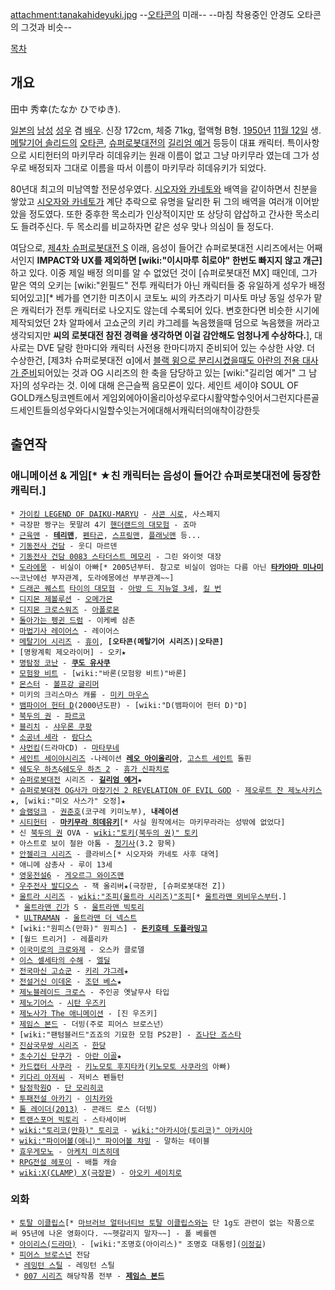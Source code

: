 attachment:tanakahideyuki.jpg
--[[오타콘]]의 미래--
--마침 착용중인 안경도 오타콘의 그것과 비슷--

[[목차]]
== 개요 ==
田中 秀幸(たなか ひでゆき).

[[일본]]의 [[남성]] [[성우]] 겸 [[배우]]. 신장 172cm, 체중 71kg, 혈액형 B형. [[1950년]] [[11월 12일]] 생. [[메탈기어 솔리드]]의 [[오타콘]], [[슈퍼로봇대전]]의 [[길리엄 예거]] 등등이 대표 캐릭터. 특이사항으로 시티헌터의 마키무라 히데유키는 원래 이름이 없고 그냥 마키무라 였는데 그가 성우로 배정되자 그대로 이름을 따서 이름이 마키무라 히데유키가 되었다.

80년대 최고의 미남역할 전문성우였다. [[시오자와 카네토]]와 배역을 같이하면서 친분을 쌓았고 [[시오자와 카네토]]가 계단 추락으로 유명을 달리한 뒤 그의 배역을 여러개 이어받았을 정도였다. 또한 중후한 목소리가 인상적이지만 또 상당히 얍삽하고 간사한 목소리도 들려주신다. 두 목소리를 비교하자면 같은 성우 맞나 의심이 들 정도다.

여담으로, [[제4차 슈퍼로봇대전 S]] 이래, 음성이 들어간 슈퍼로봇대전 시리즈에서는 어째서인지 '''IMPACT와 UX를 제외하면 [wiki:"이시마루 히로야" 한번도 빠지지 않고 개근]'''하고 있다. 이중 제일 배정 의미를 알 수 없었던 것이 [슈퍼로봇대전 MX] 때인데, 그가 맡은 역의 오키는 [wiki:"윈필드" 전투 캐릭터가 아닌 캐릭터들 중 유일하게 성우가 배정되어있고][* 베가를 연기한 미츠이시 코토노 씨의 카츠라기 미사토 마냥 동일 성우가 맡은 캐릭터가 전투 캐릭터로 나오지도 않는데 수록되어 있다. 변호한다면 비슷한 시기에 제작되었던 2차 알파에서 고쇼군의 키리 캬그레를 녹음했을때 덤으로 녹음했을 꺼라고 생각되지만 '''씨의 로봇대전 참전 경력을 생각하면 이걸 감안해도 엄청나게 수상하다.'''], 대사로는 DVE 달랑 한마디와 캐릭터 사전용 한마디까지 준비되어 있는 수상한 사양. 더 수상한건, [제3차 슈퍼로봇대전 α]에서 [http://www.nicovideo.jp/watch/sm3665137 블랙 윙으로 분리시켰을때도 아란의 전용 대사가 준비]되어있는 것과 OG 시리즈의 한 축을 담당하고 있는 [wiki:"길리엄 예거" 그 남자]의 성우라는 것. 이에 대해 은근슬쩍 음모론이 있다.
세인트 세이야 SOUL OF GOLD캐스팅코멘트에서 게임외에아이올리아성우로다시활약할수잇어서그런지다른골드세인트들의성우와다시일할수잇는거에대해서캐릭터의애착이강한듯
== 출연작 ==
=== 애니메이션 & 게임[* ★친 캐릭터는 음성이 들어간 슈퍼로봇대전에 등장한 캐릭터.] ===
 * [[가이킹 LEGEND OF DAIKU-MARYU]] - [[사콘 시로]], 사스페지
 * 극장판 짱구는 못말려 4기 [[핸더랜드의 대모험]] - 죠마
 * [[근육맨]] - '''[[테리맨]]''', [[펜타곤]], [[스프링맨]], [[플래닛맨]] 등...
 * [[기동전사 건담]] - 웃디 마르덴
 * [[기동전사 건담 0083 스타더스트 메모리]] - 그린 와이엇 대장
 * [[도라에몽]] - 비실이 아빠[* 2005년부터. 참고로 비실이 엄마는 다름 아닌 '''[[타카야마 미나미]]'''~~코난에선 부자관계, 도라에몽에선 부부관계~~]
 * [[드래곤 퀘스트]] [[타이의 대모험]] - [[아방 드 지뉴얼 3세]], [[킬 번]]
 * [[디지몬 제볼루션]] - [[오메가몬]]
 * [[디지몬 크로스워즈]] - [[아폴로몬]]
 * [[돌아가는 펭귄 드럼]] - 이케베 삼촌
 * [[마법기사 레이어스]] - 레이어스
 * [[메탈기어 시리즈]] - [[휴이]], '''[오타콘(메탈기어 시리즈)|오타콘]'''
 * [명왕계획 제오라이머] - 오키★
 * [[명탐정 코난]] - '''[[쿠도 유사쿠]]'''
 * [[모험왕 비트]] - [wiki:"바론(모험왕 비트)"바론]
 * [[몬스터]] - [[볼프강 글리머]]
 * 미키의 크리스마스 캐롤 - [[미키 마우스]]
 * [[뱀파이어 헌터 D]](2000년도판) - [wiki:"D(뱀파이어 헌터 D)"D]
 * [[북두의 권]] - [[파르코]]
 * [[블리치]] - [[샤우론 쿠팡]]
 * [[소공녀 세라]] - [[람다스]]
 * [[샤먼킹]](드라마CD) - [[마타무네]]
 * [[세인트 세이야]]시리즈 -나레이션 '''[[레오 아이올리아]]''', [[고스트 세인트]] 돌핀
 * [[쉐도우 하츠]]&[[쉐도우 하츠 2]] - [[휴가 신파치로]] 
 * [[슈퍼로봇대전]] 시리즈 - '''[[길리엄 예거]]'''★
 * [[슈퍼로봇대전 OG사가 마장기신 2 REVELATION OF EVIL GOD]] - [[제오루트 잔 제노사키스]]★, [wiki:"미오 사스가" 오정]★
 * [[슬램덩크]] - [[권준호]](코구레 키미노부), '''내레이션'''
 * [[시티헌터]] - '''[[마키무라 히데유키]]'''[* 사실 원작에서는 마키무라라는 성밖에 없었다]
 * 신 [[북두의 권]] OVA - [[wiki:"토키(북두의 권)" 토키]]
 * 아스트로 보이 철완 아톰 - [[청기사]](3.2 항목)
 * [[안젤리크 시리즈]] - 클라비스[* 시오자와 카네토 사후 대역]
 * 애니메 삼총사 - 루이 13세
 * [[영웅전설6]] - [[게오르그 와이즈맨]]
 * [[우주전사 발디오스]] - 잭 올리버★(극장판, [슈퍼로봇대전 Z])
 * [[울트라 시리즈]] - [[wiki:"조피(울트라 시리즈)"조피]][* [[울트라맨 뫼비우스]]부터.]
  * [[울트라맨 긴가]] S - [[울트라맨 빅토리]]
  * [[ULTRAMAN]] - [[울트라맨 더 넥스트]]
 * [wiki:"원피스(만화)" 원피스] - '''[[돈키호테 도플라밍고]]'''
 * [월드 트리거] - 레플리카
 * [[이국미로의 크로와제]] - 오스카 클로델
 * [[이스 셀세타의 수해]] - [[엘딜]]
 * [[전국마신 고쇼군]] - [[키리 갸그레]]★
 * [[전설거신 이데온]] - [[조던 베스]]★
 * [[제노블레이드 크로스]] - 주인공 옛날무사 타입
 * [[제노기어스]] - [[시탄 우즈키]]
 * [[제노사가 The 애니메이션]] - [진 우즈키]
 * [[제임스 본드]] - 더빙(주로 피어스 브로스넌）
 * [wiki:"팬텀블러드"죠죠의 기묘한 모험 PS2판] - [[죠나단 죠스타]]
 * [[진삼국무쌍 시리즈]] - [[한당]]
 * [[초수기신 단쿠가]] - [[아란 이골]]★
 * [[카드캡터 사쿠라]] - [[키노모토 후지타카]]([[키노모토 사쿠라]]의 아빠)
 * [[키다리 아저씨]] - 저비스 펜들턴
 * [[탐정학원Q]] - [[단 모리히코]]
 * [[투패전설 아카기]] - [[이치카와]]
 * [[툼 레이더(2013)]] - 콘래드 로스 (더빙)
 * [[트랜스포머 빅토리]] - 스타세이버
 * [[wiki:"토리코(만화)" 토리코]] - [[wiki:"아카시아(토리코)" 아카시아]]
 * [[wiki:"파이어볼(애니)" 파이어볼 챠밍]] - 말하는 테이블 
 * [[효우게모노]] - [[아케치 미츠히데]]
 * [[RPG전설 헤포이]] - 배틀 캐슬
 * [[wiki:X(CLAMP) X]]([[극장판]]) - [[아오키 세이치로]]

=== 외화 ===
 * [[토탈 이클립스]][* [[마브러브 얼터너티브 토탈 이클립스]]와는 단 1g도 관련이 없는 작품으로써 95년에 나온 영화이다. ~~헷갈리지 말자~~] - 폴 베를렌
 * [[아이리스(드라마)]] - [wiki:"조명호(아이리스)" 조명호 대통령]([[이정길]])
 * [[피어스 브로스넌]] 전담
  * [[레밍턴 스틸]] - 레밍턴 스틸
  * [[007 시리즈]] 해당작품 전부 - '''[[제임스 본드]]'''
